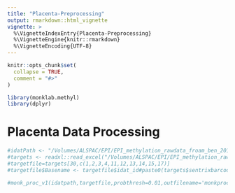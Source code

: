 ```yaml
---
title: "Placenta-Preprocessing"
output: rmarkdown::html_vignette
vignette: >
  %\VignetteIndexEntry{Placenta-Preprocessing}
  %\VignetteEngine{knitr::rmarkdown}
  %\VignetteEncoding{UTF-8}
---
```


```r
knitr::opts_chunk$set(
  collapse = TRUE,
  comment = "#>"
)
```

```r
library(monklab.methyl)
library(dplyr)
```

# Placenta Data Processing
```r
#idatPath <- "/Volumes/ALSPAC/EPI/EPI_methylation_rawdata_froam_ben_2019_12_20/idat" # path of the folder
#targets <- readxl::read_excel("/Volumes/ALSPAC/EPI/EPI_methylation_rawdata_froam_ben_2019_12_20/monk_sample_450K_placenta.xlsx")
#targetfile=targets[30,c(1,2,3,4,11,12,13,14,15,17)]
#targetfile$Basename <- targetfile$idat_id#paste0(targets$sentrixbarcode, "_", targets$samplesection) # name of the files

#monk_proc_v1(idatpath,targetfile,probthresh=0.01,outfilename='monkproc_v1_test')


```
